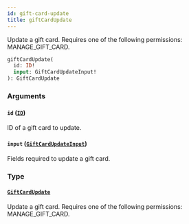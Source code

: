 ```yaml
---
id: gift-card-update
title: giftCardUpdate
---
```


Update a gift card. Requires one of the following permissions: MANAGE_GIFT_CARD.

```graphql
giftCardUpdate(
  id: ID!
  input: GiftCardUpdateInput!
): GiftCardUpdate
```

### Arguments

#### `id` ([`ID`](../../../developer/api-reference/scalars/id))

ID of a gift card to update.

#### `input` ([`GiftCardUpdateInput`](../../../developer/api-reference/inputs/gift-card-update-input))

Fields required to update a gift card.

### Type

#### [`GiftCardUpdate`](../../../developer/api-reference/objects/gift-card-update)

Update a gift card. Requires one of the following permissions: MANAGE_GIFT_CARD.
